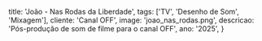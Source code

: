  title: 'João - Nas Rodas da Liberdade',
  tags: ['TV', 'Desenho de Som', 'Mixagem'],
  cliente: 'Canal OFF',
  image: 'joao_nas_rodas.png',
  descricao: 'Pós-produção de som de filme para o canal OFF',
  ano: '2025',
}

# 
